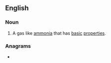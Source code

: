 ==English==

===Noun===
{{en-noun|es}}

# {{lb|en|chemistry|science}} A gas like [[ammonia]] that has [[basic]] [[properties]].

===Anagrams===
* {{l|en|bagasse}}